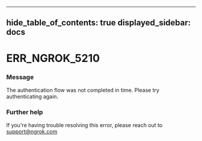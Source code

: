 

---
hide_table_of_contents: true
displayed_sidebar: docs
---


# ERR_NGROK_5210

### Message
The authentication flow was not completed in time. Please try authenticating again.

<ErrorDetails error="err_ngrok_5210" />



### Further help
If you're having trouble resolving this error, please reach out to [support@ngrok.com](mailto:support@ngrok.com?subject=Help%20with%20ERR_NGROK_5210)

